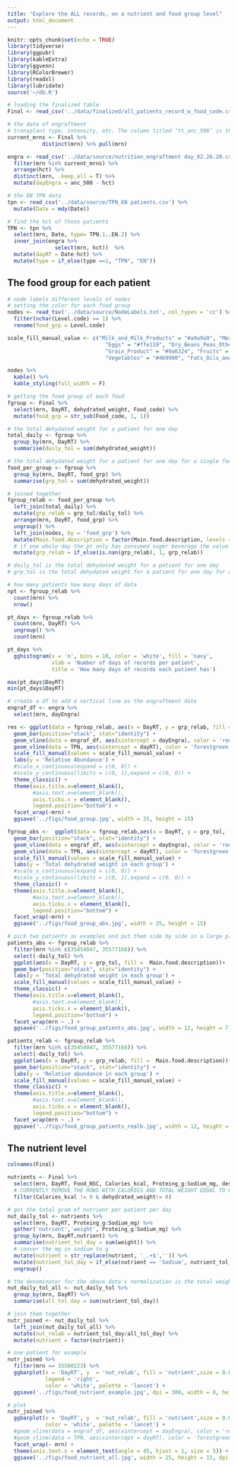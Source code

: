 ```yaml
---
title: "Explore the ALL records, on a nutrient and food group level"
output: html_document
---
```


```r
knitr::opts_chunk$set(echo = TRUE)
library(tidyverse)
library(ggpubr)
library(kableExtra)
library(ggvenn) 
library(RColorBrewer)
library(readxl)
library(lubridate)
source('~/db.R')
```

```r
# loading the finalized table
Final <- read_csv('../data/finalized/all_patients_record_w_food_code.csv')
```





```r
# the date of engraftment
# transplant type, intensity, etc. The column titled ‘tt_anc_500’ is the day post -HCT of engraftment and ‘anc_500’ is the specific date of engraftment.
current_mrns <- Final %>% 
           distinct(mrn) %>% pull(mrn)

engra <- read_csv('../data/source/nutrition_engraftment day_02.26.20.csv') %>% 
  filter(mrn %in% current_mrns) %>% 
  arrange(hct) %>% 
  distinct(mrn, .keep_all = T) %>% 
  mutate(dayEngra = anc_500 - hct)
```


```r
# the EN TPN data
tpn <- read_csv('../data/source/TPN_EN patients.csv') %>% 
  mutate(Date = mdy(Date))

# find the hct of those patients
TPN <- tpn %>% 
  select(mrn, Date, type= TPN.1..EN.2) %>% 
  inner_join(engra %>% 
               select(mrn, hct))  %>% 
  mutate(dayRT = Date-hct) %>% 
  mutate(type = if_else(type ==1, "TPN", "EN"))

```
## The food group for each patient 

```r
# node labels different levels of nodes
# setting the color for each food group
nodes <- read_tsv('../data/source/NodeLabels.txt', col_types = 'cc') %>% 
  filter(nchar(Level.code) == 1) %>% 
  rename(food_grp = Level.code)

scale_fill_manual_value <- c("Milk_and_Milk_Products" = "#a9a9a9", "Meat_Poultry_Fish_and_Mixtures" = "#800000",
                               "Eggs" = "#ffe119", "Dry_Beans_Peas_Other_Legumes_Nuts_and_Seeds" = "#808000",
                               "Grain_Product" = "#9a6324", "Fruits" = "#911eb4",
                               "Vegetables" = "#469990", "Fats_Oils_and_Salad_Dressings" = "#000075", "Sugars_Sweets_and_Beverages" = "#e5a47c")

nodes %>% 
  kable() %>% 
  kable_styling(full_width = F)
```

```r
# getting the food group of each food
fgroup <- Final %>% 
  select(mrn, DayRT, dehydrated_weight, Food_code) %>% 
  mutate(food_grp = str_sub(Food_code, 1, 1))

# the total dehydated weight for a patient for one day
total_daily <- fgroup %>% 
  group_by(mrn, DayRT) %>% 
  summarise(daily_tol = sum(dehydrated_weight))

# the total dehydated weight for a patient for one day for a single food group
food_per_group <- fgroup %>% 
  group_by(mrn, DayRT, food_grp) %>% 
  summarise(grp_tol = sum(dehydrated_weight))

# joined together
fgroup_relab <- food_per_group %>% 
  left_join(total_daily) %>% 
  mutate(grp_relab = grp_tol/daily_tol) %>% 
  arrange(mrn, DayRT, food_grp) %>% 
  ungroup() %>% 
  left_join(nodes, by = 'food_grp') %>% 
  mutate(Main.food.description = factor(Main.food.description, levels = c('Grain_Product','Sugars_Sweets_and_Beverages','Meat_Poultry_Fish_and_Mixtures','Milk_and_Milk_Products','Vegetables','Fruits','Dry_Beans_Peas_Other_Legumes_Nuts_and_Seeds','Eggs','Fats_Oils_and_Salad_Dressings'))) %>% 
  # if one whole day the pt only has consumed suger beverage the value is NaN and need to set that to be 1 for the group 9
  mutate(grp_relab = if_else(is.nan(grp_relab), 1, grp_relab))

# daily_tol is the total dehydated weight for a patient for one day
# grp_tol is the total dehydated weight for a patient for one day for a single food group
```
```r
# how many patients how many days of data
npt <- fgroup_relab %>% 
  count(mrn) %>% 
  nrow()

pt_days <- fgroup_relab %>% 
  count(mrn, DayRT) %>% 
  ungroup() %>% 
  count(mrn)

pt_days %>% 
  gghistogram(x = 'n', bins = 10, color = 'white', fill = 'navy',
              xlab = 'Number of days of records per patient',
              title = 'How many days of records each patient has')

max(pt_days$DayRT)
min(pt_days$DayRT)
```

```r
# create a df to add a vertical line as the engraftment date
engraf_df <- engra %>% 
  select(mrn, dayEngra)
```


```r
res <- ggplot(data = fgroup_relab, aes(x = DayRT, y = grp_relab, fill =  Main.food.description)) +
  geom_bar(position="stack", stat="identity") +
  geom_vline(data = engraf_df, aes(xintercept = dayEngra), color = 'red', size=2, linetype = 'dashed') +
  geom_vline(data = TPN, aes(xintercept = dayRT), color = 'forestgreen', size=1, linetype = 'dotted') +
  scale_fill_manual(values = scale_fill_manual_value) +
  labs(y = 'Relative Abundance') +
  #scale_x_continuous(expand = c(0, 0)) +
  #scale_y_continuous(limits = c(0, 1),expand = c(0, 0)) +
  theme_classic() +
  theme(axis.title.x=element_blank(),
        #axis.text.x=element_blank(),
        axis.ticks.x = element_blank(),
        legend.position="bottom") +
  facet_wrap(~mrn) +
  ggsave('../figs/food_group.jpg', width = 25, height = 15)
```


```r
fgroup_abs <-  ggplot(data = fgroup_relab,aes(x = DayRT, y = grp_tol, fill =  Main.food.description)) +
  geom_bar(position="stack", stat="identity") +
  geom_vline(data = engraf_df, aes(xintercept = dayEngra), color = 'red', size=2, linetype = 'dashed') +
  geom_vline(data = TPN, aes(xintercept = dayRT), color = 'forestgreen', size=1, linetype = 'dotted') +
  scale_fill_manual(values = scale_fill_manual_value) +
  labs(y = 'Total dehydrated weight in each group') +
  #scale_x_continuous(expand = c(0, 0)) +
  #scale_y_continuous(limits = c(0, 1),expand = c(0, 0)) +
  theme_classic() +
  theme(axis.title.x=element_blank(),
        #axis.text.x=element_blank(),
        axis.ticks.x = element_blank(),
        legend.position="bottom") +
  facet_wrap(~mrn) +
  ggsave('../figs/food_group_abs.jpg', width = 25, height = 15)
```


```r
# pick two patients as examples and put them side by side in a large plot
patients_abs <- fgroup_relab %>% 
  filter(mrn %in% c(35454047, 35577168)) %>% 
  select(-daily_tol) %>% 
  ggplot(aes(x = DayRT, y = grp_tol, fill =  Main.food.description))+
  geom_bar(position="stack", stat="identity") +
  labs(y = 'Total dehydrated weight in each group') +
  scale_fill_manual(values = scale_fill_manual_value) +
  theme_classic() +
  theme(axis.title.x=element_blank(),
        #axis.text.x=element_blank(),
        axis.ticks.x = element_blank(),
        legend.position="bottom") +
  facet_wrap(mrn ~ .) +
  ggsave('../figs/food_group_patients_abs.jpg', width = 12, height = 7)

patients_relab <- fgroup_relab %>% 
  filter(mrn %in% c(35454047, 35577168)) %>% 
  select(-daily_tol) %>% 
  ggplot(aes(x = DayRT, y = grp_relab, fill =  Main.food.description))+
  geom_bar(position="stack", stat="identity") +
  labs(y = 'Relative abundance in each group') +
  scale_fill_manual(values = scale_fill_manual_value) +
  theme_classic() +
  theme(axis.title.x=element_blank(),
        #axis.text.x=element_blank(),
        axis.ticks.x = element_blank(),
        legend.position="bottom") +
  facet_wrap(mrn ~ .) +
  ggsave('../figs/food_group_patients_realb.jpg', width = 12, height = 7)
```


## The nutrient level

```r
colnames(Final)
```

```r
nutrients <- Final %>% 
  select(mrn, DayRT, Food_NSC, Calories_kcal, Proteing_g:Sodium_mg, description, dehydrated_weight) %>% 
  # CURRENTLY REMOVE THE ROWS WITH CALORIES AND TOTAL WEIGHT EQUAL TO 0
  filter(Calories_kcal != 0 & dehydrated_weight!= 0) 
```


```r
# get the total gram of nutrient per patient per day
nut_daily_tol <- nutrients %>% 
  select(mrn, DayRT, Proteing_g:Sodium_mg) %>% 
  gather('nutrient','weight', Proteing_g:Sodium_mg) %>% 
  group_by(mrn, DayRT,nutrient) %>% 
  summarise(nutrient_tol_day = sum(weight)) %>% 
  # conver the mg in sodium to g
  mutate(nutrient = str_replace(nutrient, '_.+$','')) %>% 
  mutate(nutrient_tol_day = if_else(nutrient == 'Sodium', nutrient_tol_day/1000, nutrient_tol_day)) %>% 
  ungroup()

# the denominator for the above data's normalization is the total weight of the 6 nutrients
nut_daily_tol_all <- nut_daily_tol %>% 
  group_by(mrn, DayRT) %>% 
  summarise(all_tol_day = sum(nutrient_tol_day))

# join them together
nutr_joined <- nut_daily_tol %>% 
  left_join(nut_daily_tol_all) %>% 
  mutate(nut_relab = nutrient_tol_day/all_tol_day) %>% 
  mutate(nutrient = factor(nutrient))
```

```r
# one patient for example
nutr_joined %>% 
  filter(mrn == 35580223) %>% 
  ggbarplot(x = 'DayRT', y  = 'nut_relab', fill = 'nutrient',size = 0.01,ylab = 'Relative abundance',
            legend = 'right',
            color = 'white', palette = 'lancet') +
  ggsave('../figs/food_nutrient_example.jpg', dpi = 300, width = 8, height = 5)

```

```r
# plot 
nutr_joined %>% 
  ggbarplot(x = 'DayRT', y  = 'nut_relab', fill = 'nutrient',size = 0.01,ylab = 'Relative abundance',legend = 'bottom',
            color = 'white', palette = 'lancet') +
  #geom_vline(data = engraf_df, aes(xintercept = dayEngra), color = 'red', size=2, linetype = 'dashed') +
  #geom_vline(data = TPN, aes(xintercept = dayRT), color = 'forestgreen', size=1, linetype = 'dotted') +
  facet_wrap(~ mrn) +
  theme(axis.text.x = element_text(angle = 45, hjust = 1, size = 5)) +
  ggsave('../figs/food_nutrient_all.jpg', width = 25, height = 15, dpi = 300)
```




